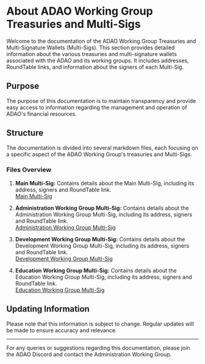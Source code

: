 # About ADAO Working Group Treasuries and Multi-Sigs

Welcome to the documentation of the ADAO Working Group Treasuries and Multi-Signature Wallets (Multi-Sigs). This section provides detailed information about the various treasuries and multi-signature wallets associated with the ADAO and its working groups. It includes addresses, RoundTable links, and information about the signers of each Multi-Sig.

## Purpose
The purpose of this documentation is to maintain transparency and provide easy access to information regarding the management and operation of ADAO's financial resources.

## Structure
The documentation is divided into several markdown files, each focusing on a specific aspect of the ADAO Working Group's treasuries and Multi-Sigs.

### Files Overview

1. **Main Multi-Sig:** Contains details about the Main Multi-Sig, including its address, signers and RoundTable link.  
   [Main Multi-Sig](main-multisig)

2. **Administration Working Group Multi-Sig:** Contains details about the Administration Working Group Multi-Sig, including its address, signers and RoundTable link.  
   [Administration Working Group Multi-Sig](admin-multisig)

3. **Development Working Group Multi-Sig:** Contains details about the Development Working Group Multi-Sig, including its address, signers and RoundTable link.  
   [Development Working Group Multi-Sig](admin-multisig)

4. **Education Working Group Multi-Sig:** Contains details about the Education Working Group Multi-Sig, including its address, signers and RoundTable link.  
   [Education Working Group Multi-Sig](admin-multisig)

## Updating Information
Please note that this information is subject to change. Regular updates will be made to ensure accuracy and relevance.

---

For any queries or suggestions regarding this documentation, please join the ADAO Discord and contact the Administration Working Group.

